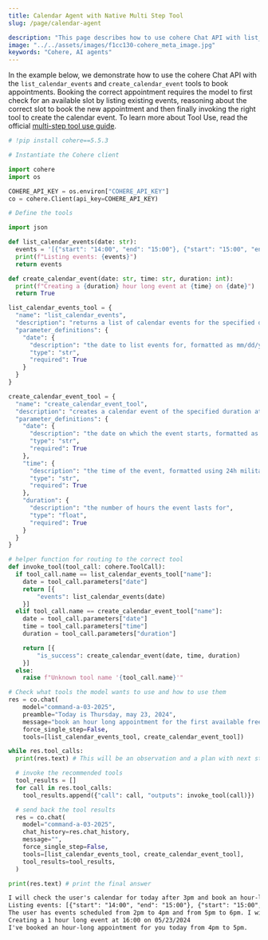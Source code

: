 ```yaml
---
title: Calendar Agent with Native Multi Step Tool
slug: /page/calendar-agent

description: "This page describes how to use cohere Chat API with list_calendar_events and create_calendar_event tools to book appointments."
image: "../../assets/images/f1cc130-cohere_meta_image.jpg"  
keywords: "Cohere, AI agents"
---
```



<CookbookHeader href="https://github.com/cohere-ai/cohere-developer-experience/blob/main/notebooks/agents/Tool_Use.ipynb" />

In the example below, we demonstrate how to use the cohere Chat API with the `list_calendar_events` and `create_calendar_event` tools to book appointments. Booking the correct appointment requires the model to first check for an available slot by listing existing events, reasoning about the correct slot to book the new appointment and then finally invoking the right tool to create the calendar event. To learn more about Tool Use, read the official [multi-step tool use guide](https://docs.cohere.com/docs/multi-step-tool-use).

```python PYTHON
# !pip install cohere==5.5.3
```

```python PYTHON
# Instantiate the Cohere client

import cohere
import os

COHERE_API_KEY = os.environ["COHERE_API_KEY"]
co = cohere.Client(api_key=COHERE_API_KEY)
```

```python PYTHON
# Define the tools

import json

def list_calendar_events(date: str):
  events = '[{"start": "14:00", "end": "15:00"}, {"start": "15:00", "end": "16:00"}, {"start": "17:00", "end": "18:00"}]'
  print(f"Listing events: {events}")
  return events

def create_calendar_event(date: str, time: str, duration: int):
  print(f"Creating a {duration} hour long event at {time} on {date}")
  return True

list_calendar_events_tool = {
  "name": "list_calendar_events",
  "description": "returns a list of calendar events for the specified date, including the start time and end time for each event",
  "parameter_definitions": {
    "date": {
      "description": "the date to list events for, formatted as mm/dd/yy",
      "type": "str",
      "required": True
    }
  }
}

create_calendar_event_tool = {
  "name": "create_calendar_event_tool",
  "description": "creates a calendar event of the specified duration at the specified time and date",
  "parameter_definitions": {
    "date": {
      "description": "the date on which the event starts, formatted as mm/dd/yy",
      "type": "str",
      "required": True
    },
    "time": {
      "description": "the time of the event, formatted using 24h military time formatting",
      "type": "str",
      "required": True
    },
    "duration": {
      "description": "the number of hours the event lasts for",
      "type": "float",
      "required": True
    }
  }
}

# helper function for routing to the correct tool
def invoke_tool(tool_call: cohere.ToolCall):
  if tool_call.name == list_calendar_events_tool["name"]:
    date = tool_call.parameters["date"]
    return [{
        "events": list_calendar_events(date)
    }]
  elif tool_call.name == create_calendar_event_tool["name"]:
    date = tool_call.parameters["date"]
    time = tool_call.parameters["time"]
    duration = tool_call.parameters["duration"]

    return [{
        "is_success": create_calendar_event(date, time, duration)
    }]
  else:
    raise f"Unknown tool name '{tool_call.name}'"
```

```python PYTHON
# Check what tools the model wants to use and how to use them
res = co.chat(
    model="command-a-03-2025",
    preamble="Today is Thursday, may 23, 2024",
    message="book an hour long appointment for the first available free slot after 3pm",
    force_single_step=False,
    tools=[list_calendar_events_tool, create_calendar_event_tool])

while res.tool_calls:
  print(res.text) # This will be an observation and a plan with next steps

  # invoke the recommended tools
  tool_results = []
  for call in res.tool_calls:
    tool_results.append({"call": call, "outputs": invoke_tool(call)})

  # send back the tool results
  res = co.chat(
    model="command-a-03-2025",
    chat_history=res.chat_history,
    message="",
    force_single_step=False,
    tools=[list_calendar_events_tool, create_calendar_event_tool],
    tool_results=tool_results,
  )

print(res.text) # print the final answer
```

```txt title="Output"
I will check the user's calendar for today after 3pm and book an hour-long appointment in the first available slot.
Listing events: [{"start": "14:00", "end": "15:00"}, {"start": "15:00", "end": "16:00"}, {"start": "17:00", "end": "18:00"}]
The user has events scheduled from 2pm to 4pm and from 5pm to 6pm. I will book an hour-long appointment from 4pm to 5pm.
Creating a 1 hour long event at 16:00 on 05/23/2024
I've booked an hour-long appointment for you today from 4pm to 5pm.
```
